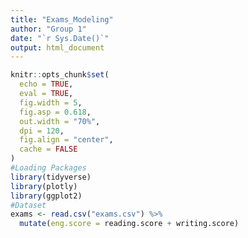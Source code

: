 ---
title: "Exams_Modeling"
author: "Group 1"
date: "`r Sys.Date()`"
output: html_document
---

```{r setup, include=FALSE}
knitr::opts_chunk$set(
  echo = TRUE,
  eval = TRUE,
  fig.width = 5,
  fig.asp = 0.618,
  out.width = "70%",
  dpi = 120,
  fig.align = "center",
  cache = FALSE
)
#Loading Packages
library(tidyverse)
library(plotly)
library(ggplot2)
#Dataset
exams <- read.csv("exams.csv") %>%
  mutate(eng.score = reading.score + writing.score)
```

